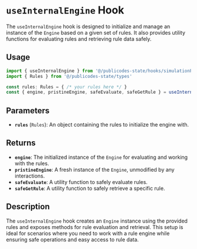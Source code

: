 # `useInternalEngine` Hook

The `useInternalEngine` hook is designed to initialize and manage an instance of the `Engine` based on a given set of rules. It also provides utility functions for evaluating rules and retrieving rule data safely.

## Usage

```typescript
import { useInternalEngine } from '@/publicodes-state/hooks/simulationProvider/useInternalEngine'
import { Rules } from '@/publicodes-state/types'

const rules: Rules = { /* your rules here */ }
const { engine, pristineEngine, safeEvaluate, safeGetRule } = useInternalEngine(rules)
```

## Parameters

- **`rules`** (`Rules`): An object containing the rules to initialize the engine with.

## Returns

- **`engine`**: The initialized instance of the `Engine` for evaluating and working with the rules.
- **`pristineEngine`**: A fresh instance of the `Engine`, unmodified by any interactions.
- **`safeEvaluate`**: A utility function to safely evaluate rules.
- **`safeGetRule`**: A utility function to safely retrieve a specific rule.

## Description

The `useInternalEngine` hook creates an `Engine` instance using the provided rules and exposes methods for rule evaluation and retrieval. This setup is ideal for scenarios where you need to work with a rule engine while ensuring safe operations and easy access to rule data.
